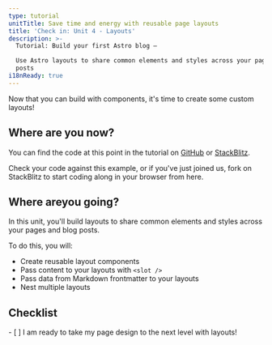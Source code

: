 ```yaml
---
type: tutorial
unitTitle: Save time and energy with reusable page layouts
title: 'Check in: Unit 4 - Layouts'
description: >-
  Tutorial: Build your first Astro blog —

  Use Astro layouts to share common elements and styles across your pages and
  posts
i18nReady: true
---
```



Now that you can build with components, it's time to create some custom layouts!

## Where are you now?

You can find the code at this point in the tutorial on [GitHub](https://github.com/withastro/blog-tutorial-demo/tree/unit-4/start) or
[StackBlitz](https://stackblitz.com/github/withastro/blog-tutorial-demo/tree/unit-4/start?file=src/pages/index.astro).

Check your code against this example, or if you've just joined us, fork on StackBlitz to start coding along in your browser from here.

## Where areyou going?

In this unit, you'll build layouts to share common elements and styles across your pages and blog posts.

To do this, you will:

- Create reusable layout components
- Pass content to your layouts with `<slot />`
- Pass data from Markdown frontmatter to your layouts
- Nest multiple layouts



<Box icon="check-list">

## Checklist

<Checklist>
- [ ] I am ready to take my page design to the next level with layouts!
</Checklist>
</Box>
